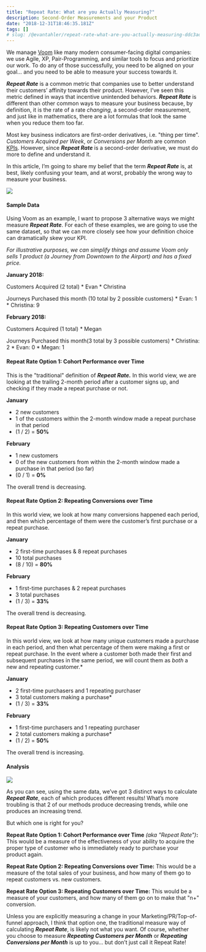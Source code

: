 ```yaml
---
title: "Repeat Rate: What are you Actually Measuring?"
description: Second-Order Measurements and your Product
date: "2018-12-31T18:46:35.181Z"
tags: []
# slug: /@evantahler/repeat-rate-what-are-you-actually-measuring-ddc3ad49ba04
---
```


We manage [Voom](https://www.voom.flights) like many modern consumer-facing digital companies: we use Agile, XP, Pair-Programming, and similar tools to focus and prioritize our work. To do any of those successfully, you need to be aligned on your goal… and you need to be able to measure your success towards it.

**_Repeat Rate_** is a common metric that companies use to better understand their customers’ affinity towards their product. However, I’ve seen this metric defined in ways that incentive unintended behaviors. **_Repeat Rate_** is different than other common ways to measure your business because, by definition, it is the rate of a rate _changing_, a second-order measurement, and just like in mathematics, there are a lot formulas that look the same when you reduce them too far.

Most key business indicators are first-order derivatives, i.e. "thing per time". _Customers Acquired per Week_, or _Conversions per Month_ are common [KPIs](https://en.wikipedia.org/wiki/Performance_indicator). However, since **_Repeat Rate_** is a second-order derivative, we must do more to define and understand it.

In this article, I’m going to share my belief that the term **_Repeat Rate_** is, at best, likely confusing your team, and at worst, probably the wrong way to measure your business.

![](/images/medium-export/1__XYGVsmFM9b0lnRDHJHfOyQ.jpeg)

#### Sample Data

Using Voom as an example, I want to propose 3 alternative ways we might measure **_Repeat Rate_**. For each of these examples, we are going to use the same dataset, so that we can more closely see how your definition choice can dramatically skew your KPI.

_For illustrative purposes, we can simplify things and assume Voom only sells 1 product (a Journey from Downtown to the Airport) and has a fixed price._

**January 2018:**

Customers Acquired (2 total) \* Evan \* Christina

Journeys Purchased this month (10 total by 2 possible customers) \* Evan: 1 \* Christina: 9

**February 2018:**

Customers Acquired (1 total) \* Megan

Journeys Purchased this month(3 total by 3 possible customers) \* Christina: 2 \* Evan: 0 \* Megan: 1

#### Repeat Rate Option 1: Cohort Performance over Time

This is the "traditional" definition of **_Repeat Rate._** In this world view, we are looking at the trailing 2-month period after a customer signs up, and checking if they made a repeat purchase or not.

**January**

- 2 new customers
- 1 of the customers within the 2-month window made a repeat purchase in that period
- (1 / 2) = **50%**

**February**

- 1 new customers
- 0 of the new customers from within the 2-month window made a purchase in that period (so far)
- (0 / 1) = **0%**

The overall trend is decreasing.

#### **Repeat Rate Option 2: Repeating Conversions over Time**

In this world view, we look at how many conversions happened each period, and then which percentage of them were the customer’s first purchase or a repeat purchase.

**January**

- 2 first-time purchases & 8 repeat purchases
- 10 total purchases
- (8 / 10) = **80%**

**February**

- 1 first-time purchases & 2 repeat purchases
- 3 total purchases
- (1 / 3) = **33%**

The overall trend is decreasing.

#### Repeat Rate Option 3: Repeating Customers over Time

In this world view, we look at how many unique customers made a purchase in each period, and then what percentage of them were making a first or repeat purchase. In the event where a customer both made their first and subsequent purchases in the same period, we will count them as _both_ a new and repeating customer.\*

**January**

- 2 first-time purchasers and 1 repeating purchaser
- 3 total customers making a purchase\*
- (1 / 3) = **33%**

**February**

- 1 first-time purchasers and 1 repeating purchaser
- 2 total customers making a purchase\*
- (1 / 2) = **50%**

The overall trend is increasing.

#### Analysis

![](/images/medium-export/1__q63k__ikuN8__6ob1hrVc3Yw.png)

As you can see, using the same data, we’ve got 3 distinct ways to calculate **_Repeat Rate_**, each of which produces different results! What’s more troubling is that 2 of our methods produce decreasing trends, while one produces an increasing trend.

But which one is right for you?

**Repeat Rate Option 1: Cohort Performance over Time** _(aka "Repeat Rate")_**:** This would be a measure of the effectiveness of your ability to acquire the proper type of customer who is immediately ready to purchase your product again.

**Repeat Rate Option 2: Repeating Conversions over Time:** This would be a measure of the total sales of your business, and how many of them go to repeat customers vs. new customers.

**Repeat Rate Option 3: Repeating Customers over Time:** This would be a measure of your customers, and how many of them go on to make that "n+" conversion.

Unless you are explicitly measuring a change in your Marketing/PR/Top-of-funnel approach, I think that option one, the traditional measure way of calculating **_Repeat Rate_**, is likely not what you want. Of course, whether you choose to measure **_Repeating Customers per Month_** or **_Repeating Conversions per Month_** is up to you… but don’t just call it Repeat Rate!
